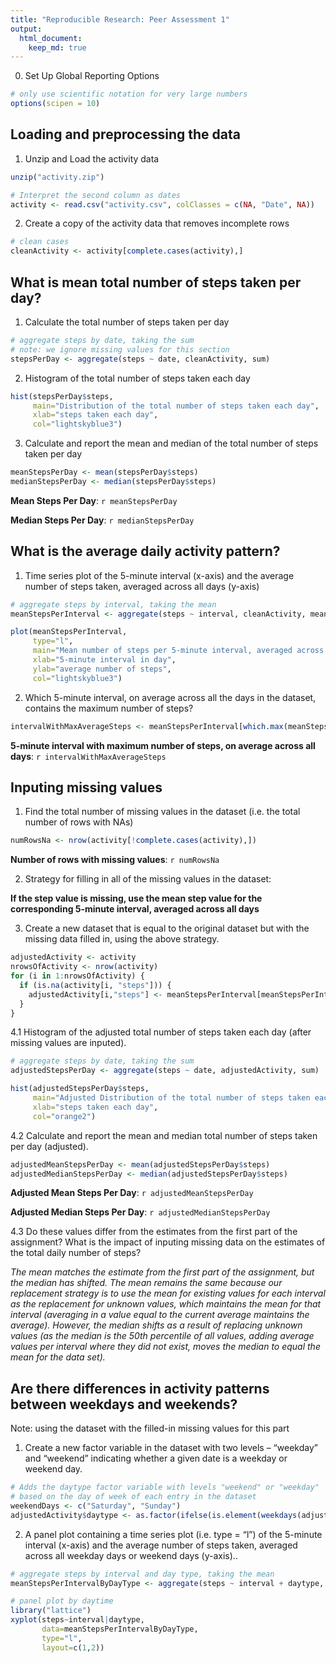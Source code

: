 ```yaml
---
title: "Reproducible Research: Peer Assessment 1"
output: 
  html_document:
    keep_md: true
---
```


0. Set Up Global Reporting Options
```r
# only use scientific notation for very large numbers
options(scipen = 10)
```

## Loading and preprocessing the data

1. Unzip and Load the activity data
```r
unzip("activity.zip")

# Interpret the second column as dates
activity <- read.csv("activity.csv", colClasses = c(NA, "Date", NA))
```

2. Create a copy of the activity data that removes incomplete rows
```r
# clean cases
cleanActivity <- activity[complete.cases(activity),]
```

## What is mean total number of steps taken per day?

1. Calculate the total number of steps taken per day
```r
# aggregate steps by date, taking the sum
# note: we ignore missing values for this section
stepsPerDay <- aggregate(steps ~ date, cleanActivity, sum)
```

2. Histogram of the total number of steps taken each day
```r
hist(stepsPerDay$steps, 
     main="Distribution of the total number of steps taken each day",
     xlab="steps taken each day",
     col="lightskyblue3")
```

3. Calculate and report the mean and median of the total number of steps taken per day
```r
meanStepsPerDay <- mean(stepsPerDay$steps)
medianStepsPerDay <- median(stepsPerDay$steps)
```
__Mean Steps Per Day__:   `r meanStepsPerDay`

__Median Steps Per Day__: `r medianStepsPerDay`

## What is the average daily activity pattern?

1. Time series plot of the 5-minute interval (x-axis) and the average number of steps taken, averaged across all days (y-axis)
```r
# aggregate steps by interval, taking the mean
meanStepsPerInterval <- aggregate(steps ~ interval, cleanActivity, mean)

plot(meanStepsPerInterval,
     type="l",
     main="Mean number of steps per 5-minute interval, averaged across all days",
     xlab="5-minute interval in day",
     ylab="average number of steps",
     col="lightskyblue3")
```

2. Which 5-minute interval, on average across all the days in the dataset, contains the maximum number of steps?
```r
intervalWithMaxAverageSteps <- meanStepsPerInterval[which.max(meanStepsPerInterval$steps),]$interval
```
__5-minute interval with maximum number of steps, on average across all days__:   `r intervalWithMaxAverageSteps`

## Inputing missing values

1. Find the total number of missing values in the dataset (i.e. the total number of rows with NAs)

```r
numRowsNa <- nrow(activity[!complete.cases(activity),])
```
__Number of rows with missing values__:   `r numRowsNa`

2. Strategy for filling in all of the missing values in the dataset:

__If the step value is missing, use the mean step value for the corresponding 5-minute interval, averaged across all days__

3. Create a new dataset that is equal to the original dataset but with the missing data filled in, using the above strategy.

```r
adjustedActivity <- activity
nrowsOfActivity <- nrow(activity)
for (i in 1:nrowsOfActivity) {
  if (is.na(activity[i, "steps"])) {
    adjustedActivity[i,"steps"] <- meanStepsPerInterval[meanStepsPerInterval$interval==activity[i, "interval"],"steps"]
  }
}
```

4.1 Histogram of the adjusted total number of steps taken each day (after missing values are inputed).

```r

# aggregate steps by date, taking the sum
adjustedStepsPerDay <- aggregate(steps ~ date, adjustedActivity, sum)

hist(adjustedStepsPerDay$steps, 
     main="Adjusted Distribution of the total number of steps taken each day",
     xlab="steps taken each day",
     col="orange2")
```

4.2 Calculate and report the mean and median total number of steps taken per day (adjusted).
```r
adjustedMeanStepsPerDay <- mean(adjustedStepsPerDay$steps)
adjustedMedianStepsPerDay <- median(adjustedStepsPerDay$steps)
```
__Adjusted Mean Steps Per Day__:   `r adjustedMeanStepsPerDay`

__Adjusted Median Steps Per Day__: `r adjustedMedianStepsPerDay`

4.3 Do these values differ from the estimates from the first part of the assignment? What is the impact of inputing missing data on the estimates of the total daily number of steps?

_The mean matches the estimate from the first part of the assignment, but the median has shifted.  The mean remains the same because our replacement strategy is to use the mean for existing values for each interval as the replacement for unknown values, which maintains the mean for that interval (averaging in a value equal to the current average maintains the average).  However, the median shifts as a result of replacing unknown values (as the median is the 50th percentile of all values, adding average values per interval where they did not exist, moves the median to equal the mean for the data set)._

## Are there differences in activity patterns between weekdays and weekends?

Note: using the dataset with the filled-in missing values for this part

1. Create a new factor variable in the dataset with two levels – “weekday” and “weekend” indicating whether a given date is a weekday or weekend day.

```r
# Adds the daytype factor variable with levels "weekend" or "weekday"
# based on the day of week of each entry in the dataset
weekendDays <- c("Saturday", "Sunday")
adjustedActivity$daytype <- as.factor(ifelse(is.element(weekdays(adjustedActivity$date), weekendDays), "weekend", "weekday"))
```

2. A panel plot containing a time series plot (i.e. type = "l") of the 5-minute interval (x-axis) and the average number of steps taken, averaged across all weekday days or weekend days (y-axis)..

```r
# aggregate steps by interval and day type, taking the mean
meanStepsPerIntervalByDayType <- aggregate(steps ~ interval + daytype, adjustedActivity, mean)

# panel plot by daytime
library("lattice")
xyplot(steps~interval|daytype,
       data=meanStepsPerIntervalByDayType,
       type="l",
       layout=c(1,2))
```
